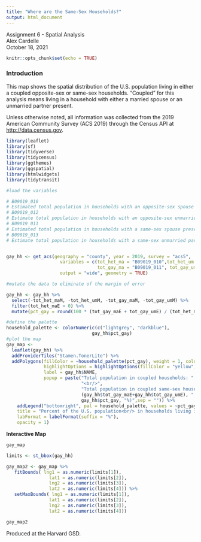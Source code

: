 ```yaml
---
title: "Where are the Same-Sex Households?"
output: html_document
---
```

Assignment 6 - Spatial Analysis     
Alex Cardelle     
October 18, 2021
```r
knitr::opts_chunk$set(echo = TRUE)
```

### Introduction
This map shows the spatial distribution of the U.S. population living in either a coupled opposite-sex or same-sex households. "Coupled" for this analysis means living in a household with either a married spouse or an unmarried partner present.

Unless otherwise noted, all information was collected from the 2019 American Community Survey (ACS 2019) through the Census API at <http://data.census.gov>.

```r
library(leaflet)
library(sf)
library(tidyverse)
library(tidycensus)
library(ggthemes)
library(ggspatial)
library(htmlwidgets)
library(tidytransit)
```

``` r

#load the variables

# B09019_010
# Estimated total population in households with an opposite-sex spouse present
# B09019_012
# Estimate total population in households with an opposite-sex unmarried partner present
# B09019_011
# Estimated total population in households with a same-sex spouse present
# B09019_013
# Estimate total population in households with a same-sex unmarried partner present


gay_hh <- get_acs(geography = "county", year = 2019, survey = "acs5",
                    variables = c(tot_het_ma = "B09019_010",tot_het_um = "B09019_012",
                                  tot_gay_ma = "B09019_011", tot_gay_um = "B09019_013"),
                    output = "wide", geometry = TRUE) 

#mutate the data to eliminate of the margin of error

gay_hh <- gay_hh %>%
  select(-tot_het_maM, -tot_het_umM, -tot_gay_maM, -tot_gay_umM) %>%
  filter(tot_het_maE > 0) %>%
  mutate(pct_gay = round(100 * (tot_gay_maE + tot_gay_umE) / (tot_het_maE + tot_het_umE), 1))

#define the palette
household_palette <- colorNumeric(c("lightgrey", "darkblue"),
                                gay_hh$pct_gay)
#plot the map
gay_map <-
  leaflet(gay_hh) %>%
  addProviderTiles("Stamen.TonerLite") %>%
  addPolygons(fillColor = ~household_palette(pct_gay), weight = 1, color = "grey", fillOpacity = 0.8,
              highlightOptions = highlightOptions(fillColor = "yellow", fillOpacity = 0.9),
              label = gay_hh$NAME,
              popup = paste("Total population in coupled households: ", (gay_hh$tot_het_maE+gay_hh$tot_het_umE+gay_hh$tot_gay_maE+gay_hh$tot_gay_umE),
                            "<br/>",
                            "Total population in coupled same-sex households: ",
                            (gay_hh$tot_gay_maE+gay_hh$tot_gay_umE), " (", 
                            gay_hh$pct_gay, "%)",sep = "")) %>%
    addLegend("bottomright", pal = household_palette, values = ~pct_gay,
    title = "Percent of the U.S. population<br/> in households living in<br/>same-sex households",
    labFormat = labelFormat(suffix = "%"),
    opacity = 1)
```

**Interactive Map**
```r
gay_map

```

``` r

limits <- st_bbox(gay_hh)

gay_map2 <- gay_map %>%
   fitBounds( lng1 = as.numeric(limits[1]),
                lat1 = as.numeric(limits[2]),
                lng2 = as.numeric(limits[3]),
                lat2 = as.numeric(limits[4])) %>%
   setMaxBounds( lng1 = as.numeric(limits[1]),
                lat1 = as.numeric(limits[2]),
                lng2 = as.numeric(limits[3]),
                lat2 = as.numeric(limits[4])) 

gay_map2
```

Produced at the Harvard GSD.